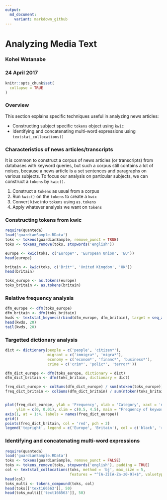 ```yaml
---
output:
  md_document:
    variant: markdown_github
---
```


# Analyzing Media Text

### Kohei Watanabe
### 24 April 2017

```r
knitr::opts_chunk$set(
  collapse = TRUE
)
```

### Overview

This section explains specific techniques useful in analyzing news articles:

* Constructing subject specific `tokens` object using `kwic`
* Identifying and concatenating multi-word expressions using `textstat_collocations()`

### Characteristics of news articles/transcripts

It is common to construct a corpus of news articles (or transcripts) from databases with keyword queries, but such a corpus still contains a lot of noises, because a news article is a set sentences and paragraphs on various subjects. To focus our analysis on particular subjects, we can construct a `tokens` by `kwic()`.

1. Construct a `tokens` as usual from a corpus
2. Run `kwic()` on the `tokens` to create a `kwic` 
3. Convert `kiwc` into `tokens` using `as.tokens`
4. Apply whatever analysis we want on `tokens`

### Constructing tokens from kwic

```r
require(quanteda)
load('guardianSample.RData')
toks <- tokens(guardianSample, remove_punct = TRUE)
toks <- tokens_remove(toks, stopwords('english'))

europe <- kwic(toks, c('Europe*', 'European Union', 'EU'))
head(europe)

britain <- kwic(toks, c('Brit*', 'United Kingdom', 'UK'))
head(britain)

toks_europe <- as.tokens(europe)
toks_britain <- as.tokens(britain)

```

### Relative frequency analysis
```r
dfm_europe <- dfm(toks_europe)
dfm_britain <- dfm(toks_britain)
kwds <- textstat_keyness(rbind(dfm_europe, dfm_britain), target = seq_along(toks_europe))
head(kwds, 20)
tail(kwds, 20)

```

### Targetted dictionary analysis 
```r
dict <- dictionary(people = c('people', 'citizen*'), 
                   migrant = c('immigra*', 'migra*'),
                   economy = c('econom*', 'financ*', 'business*'),
                   crime = c('crim*', 'polic*', 'terror*'))

dfm_dict_europe <- dfm(toks_europe, dictionary = dict)
dfm_dict_britain <- dfm(toks_britain, dictionary = dict)

freq_dict_europe <- colSums(dfm_dict_europe) / sum(ntoken(toks_europe))
freq_dict_britain <- colSums(dfm_dict_britain) / sum(ntoken(toks_britain))


plot(freq_dict_europe, ylab = 'Frequency', xlab = 'Category', xaxt = 'n', 
     ylim = c(0, 0.01), xlim = c(0.5, 4.5), main = "Frequency of keywords")
axis(1, at = 1:4, labels = names(freq_dict_europe))
grid()
points(freq_dict_britain, col = 'red', pch = 2)
legend('topright', legend = c('Europe', 'Britain'), col = c('black', 'red'), pch = 1:2)

```

### Identifying and concatenating multi-word expressions

```r
require(quanteda)
load('guardianSample.RData')
toks <- tokens(guardianSample, remove_punct = FALSE)
toks <- tokens_remove(toks, stopwords('english'), padding = TRUE)
col <- textstat_collocations(toks, method = 'bj', max_size = 5,
                             features = "^[A-Z][A-Za-z0-9]+$", valuetype = "regex", case_insensitive = FALSE)
head(col)
toks_multi <- tokens_compound(toks, col)
head(toks[['text166563']], 50)
head(toks_multi[['text166563']], 50)

```
